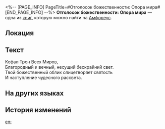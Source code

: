 <%-- [PAGE_INFO]
PageTitle=#Отголосок божественности: Опора мира#
[END_PAGE_INFO] --%>
{{Дополнить}}
{{Книга Инфобокс
|id           = 517
|Название     = 
|Изображение  = Предмет Отголосок божественности- Опора мира.png
|Мир          = Амфореус
|Томов        = 1
|Автор        = <!--нужно добавить-->
|Описание     = Воспоминания о чудесах титана. Лишь те, кому было даровано благословение, способны услышать священное эхо... Слушайте! Из сердца мира льётся ода рассвету.
|Том1         = {{tx}}
|Источник1    = {{tx|Отсутствует источник}}
|Персонажи    = 
|Фракции      = 
}}
'''Отголосок божественности: Опора мира''' — одна из [[Книги|книг]], которую можно найти на [[Амфореус]].

==Локация==
{{Отметка карты|<!--название карты-->|<!--id отметки-->}}

==Текст==
Кефал Трон Всех Миров,<br />
Благородный и вечный, несущий бескрайний свет.<br />
Твой божественный облик олицетворяет святость<br />
И наступление чудесного рассвета.

==На других языках==
{{На других языках
|en   = Divine Echo: Worldbearing
|zhs  = 神性的回响：负世
|zht  = 神性的迴響：負世
|ja   = 神性の反響：世負い
|ko   = 신성의 메아리: 부세
|es   = Eco divino: el Sostén del mundo
|fr   = Écho divin&nbsp;: Porte-Monde
|ru   = Отголосок божественности: Опора мира
|th   = แว่วเสียงศักดิ์สิทธิ์: แบกโลกา
|vi   = Tiếng Vọng Thần Tính: Phụ Thế
|de   = Göttliches Echo: Welt
|id   = Gema Ilahi: Penopang Dunia
|pt   = Eco Divino: Sustenta-Mundo
}}

==История изменений==
{{История изменений|3.5}}

[[en:]]